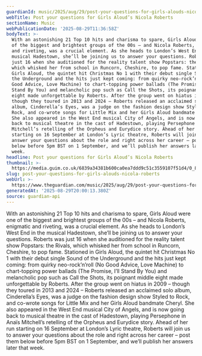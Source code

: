 ```yaml
---
guardianId: music/2025/aug/29/post-your-questions-for-girls-alouds-nicola-roberts
webTitle: Post your questions for Girls Aloud’s Nicola Roberts
sectionName: Music
webPublicationDate: '2025-08-29T11:36:58Z'
bodyText: >-
  With an astonishing 21 Top 10 hits and charisma to spare, Girls Aloud were one
  of the biggest and brightest groups of the 00s – and Nicola Roberts, enigmatic
  and riveting, was a crucial element. As she heads to London’s West End in the
  musical Hadestown, she’ll be joining us to answer your questions. Roberts was
  just 16 when she auditioned for the reality talent show Popstars: the Rivals,
  which whisked her from school in Runcorn, Cheshire, to pop fame. Stationed in
  Girls Aloud, the quintet hit Christmas No 1 with their debut single Sound of
  the Underground and the hits just kept coming: from quirky neo-rock’n’roll (No
  Good Advice, Love Machine) to chart-topping power ballads (The Promise, I’ll
  Stand By You) and melancholic pop such as Call the Shots, its poignant middle
  eight made unforgettable by Roberts. After the group went on hiatus in 2009 –
  though they toured in 2013 and 2024 – Roberts released an acclaimed solo
  album, Cinderella’s Eyes, was a judge on the fashion design show Styled to
  Rock, and co-wrote songs for Little Mix and her Girls Aloud bandmate Cheryl.
  She also appeared in the West End musical City of Angels, and is now going
  back to musical theatre in the cast of Hadestown, playing Persephone in Anaïs
  Mitchell’s retelling of the Orpheus and Eurydice story. Ahead of her run
  starting on 16 September at London’s Lyric theatre, Roberts will join us to
  answer your questions about the role and right across her career – post them
  below before 5pm BST on 1 September, and we’ll publish her answers later that
  week.
headline: Post your questions for Girls Aloud’s Nicola Roberts
thumbnail: >-
  https://media.guim.co.uk/6839a34381b600ca0ea7ddd9c51c3559107f51d4/0_868_5464_4369/500.jpg
slug: post-your-questions-for-girls-alouds-nicola-roberts
webUrl: >-
  https://www.theguardian.com/music/2025/aug/29/post-your-questions-for-girls-alouds-nicola-roberts
generatedAt: '2025-08-29T20:00:13.380Z'
source: guardian-api
---
```

With an astonishing 21 Top 10 hits and charisma to spare, Girls Aloud were one of the biggest and brightest groups of the 00s – and Nicola Roberts, enigmatic and riveting, was a crucial element. As she heads to London’s West End in the musical Hadestown, she’ll be joining us to answer your questions. Roberts was just 16 when she auditioned for the reality talent show Popstars: the Rivals, which whisked her from school in Runcorn, Cheshire, to pop fame. Stationed in Girls Aloud, the quintet hit Christmas No 1 with their debut single Sound of the Underground and the hits just kept coming: from quirky neo-rock’n’roll (No Good Advice, Love Machine) to chart-topping power ballads (The Promise, I’ll Stand By You) and melancholic pop such as Call the Shots, its poignant middle eight made unforgettable by Roberts. After the group went on hiatus in 2009 – though they toured in 2013 and 2024 – Roberts released an acclaimed solo album, Cinderella’s Eyes, was a judge on the fashion design show Styled to Rock, and co-wrote songs for Little Mix and her Girls Aloud bandmate Cheryl. She also appeared in the West End musical City of Angels, and is now going back to musical theatre in the cast of Hadestown, playing Persephone in Anaïs Mitchell’s retelling of the Orpheus and Eurydice story. Ahead of her run starting on 16 September at London’s Lyric theatre, Roberts will join us to answer your questions about the role and right across her career – post them below before 5pm BST on 1 September, and we’ll publish her answers later that week.
